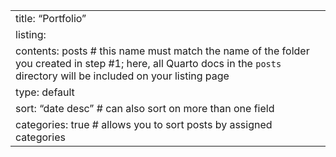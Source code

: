 ---
title: "Portfolio"
listing: 
  contents: posts # this name must match the name of the folder you created in step #1; here, all Quarto docs in the `posts` directory will be included on your listing page
  type: default
  sort: "date desc" # can also sort on more than one field
  categories: true # allows you to sort posts by assigned categories 
---